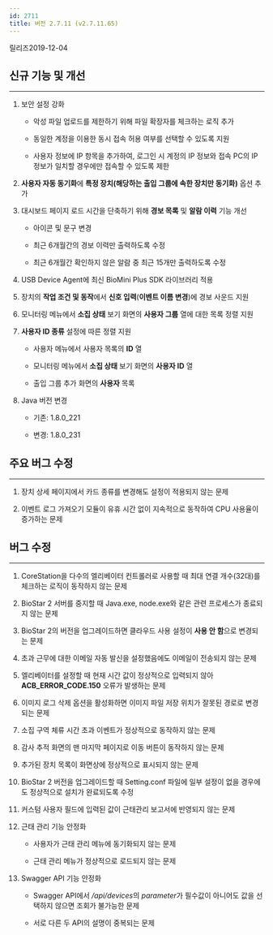 ```yaml
---
id: 2711
title: 버전 2.7.11 (v2.7.11.65)
---
```


릴리즈<Separator/>2019-12-04

## 신규 기능 및 개선

---

1. 보안 설정 강화

    * 악성 파일 업로드를 제한하기 위해 파일 확장자를 체크하는 로직 추가

    * 동일한 계정을 이용한 동시 접속 허용 여부를 선택할 수 있도록 지원

    * 사용자 정보에 IP 항목을 추가하여, 로그인 시 계정의 IP 정보와 접속 PC의 IP 정보가 일치할 경우에만 접속할 수 있도록 제한

1. **사용자 자동 동기화**에 **특정 장치(해당하는 출입 그룹에 속한 장치만 동기화)** 옵션 추가

1. 대시보드 페이지 로드 시간을 단축하기 위해 **경보 목록** 및 **알람 이력** 기능 개선

    * 아이콘 및 문구 변경

    * 최근 6개월간의 경보 이력만 출력하도록 수정

    * 최근 6개월간 확인하지 않은 알람 중 최근 15개만 출력하도록 수정

1. USB Device Agent에 최신 BioMini Plus SDK 라이브러리 적용

1. 장치의 **작업 조건 및 동작**에서 **신호 입력**(**이벤트 이름 변경**)에 경보 사운드 지원

1. 모니터링 메뉴에서 **소집 상태** 보기 화면의 **사용자 그룹** 열에 대한 목록 정렬 지원

1. **사용자 ID 종류** 설정에 따른 정렬 지원

    * 사용자 메뉴에서 사용자 목록의 **ID** 열

    * 모니터링 메뉴에서 **소집 상태** 보기 화면의 **사용자 ID** 열

    * 출입 그룹 추가 화면의 **사용자** 목록

1. Java 버전 변경

    * 기존: 1.8.0_221

    * 변경: 1.8.0_231

## 주요 버그 수정

---

1. 장치 상세 페이지에서 카드 종류를 변경해도 설정이 적용되지 않는 문제

1. 이벤트 로그 가져오기 모듈이 유휴 시간 없이 지속적으로 동작하여 CPU 사용율이 증가하는 문제

## 버그 수정

---

1. CoreStation을 다수의 엘리베이터 컨트롤러로 사용할 때 최대 연결 개수(32대)를 체크하는 로직이 동작하지 않는 문제

1. BioStar 2 서버를 중지할 때 Java.exe, node.exe와 같은 관련 프로세스가 종료되지 않는 문제

1. BioStar 2의 버전을 업그레이드하면 클라우드 사용 설정이 **사용 안 함**으로 변경되는 문제

1. 초과 근무에 대한 이메일 자동 발신을 설정했음에도 이메일이 전송되지 않는 문제

1. 엘리베이터를 설정할 때 현재 시간 값이 정상적으로 입력되지 않아 **ACB_ERROR_CODE.150** 오류가 발생하는 문제

1. 이미지 로그 삭제 옵션을 활성화하면 이미지 파일 저장 위치가 잘못된 경로로 변경되는 문제

1. 소집 구역 체류 시간 초과 이벤트가 정상적으로 동작하지 않는 문제

1. 감사 추적 화면의 맨 마지막 페이지로 이동 버튼이 동작하지 않는 문제

1. 추가된 장치 목록이 화면상에 정상적으로 표시되지 않는 문제

1. BioStar 2 버전을 업그레이드할 때 Setting.conf 파일에 일부 설정이 없을 경우에도 정상적으로 설치가 완료되도록 수정

1. 커스텀 사용자 필드에 입력된 값이 근태관리 보고서에 반영되지 않는 문제

1. 근태 관리 기능 안정화

    * 사용자가 근태 관리 메뉴에 동기화되지 않는 문제

    * 근태 관리 메뉴가 정상적으로 로드되지 않는 문제

1. Swagger API 기능 안정화

    * Swagger API에서 */api/devices*의 *parameter*가 필수값이 아니어도 값을 선택하지 않으면 조회가 불가능한 문제

    * 서로 다른 두 API의 설명이 중복되는 문제